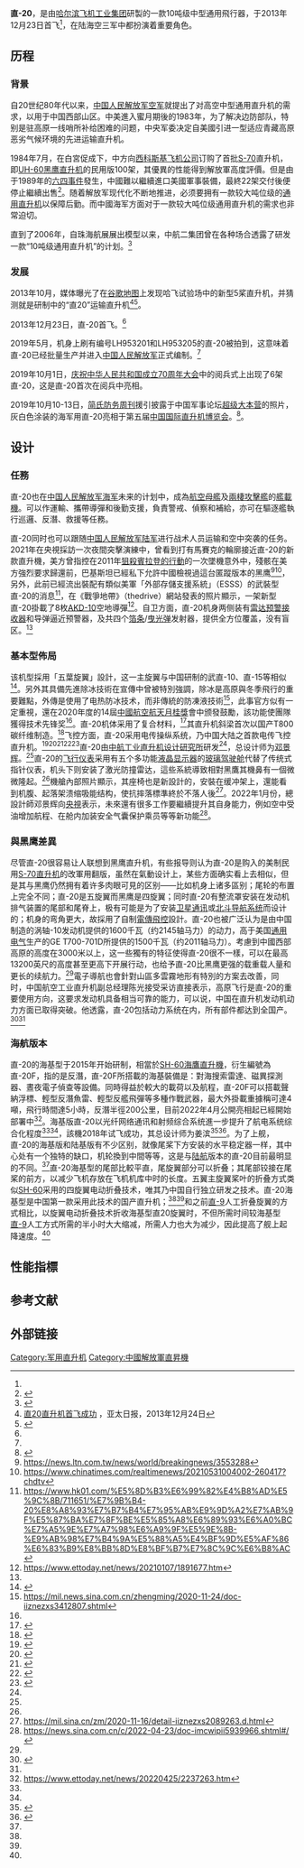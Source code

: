 {{pp-vandalism|expiry=2022-10-30T17:42:16+00:00|small=yes}}
{{Citation style|time=2022-05-02T13:49:28+00:00}}
{{Infobox 航空器
|name= 直-20
| image  =|300px
| caption=
|type= 中型[[通用直升機|通用直升機]]
|national origin = {{PRC}}
|manufacturer= [[哈尔滨飞机工业集团|哈尔滨飞机工业集团]]
|designer= 邓景辉<ref name="邓景辉">{{cite news|url=http://mil.news.sina.com.cn/jssd/2017-10-05/doc-ifymrcmm8410536.shtml|title=美国人称直20直升机系山寨黑鹰，中国公开一内幕打脸|publisher=新浪军事|date=2017年10月5日|language=zh-hans|accessdate=2017-10-09|archive-date=2019-06-11|archive-url=https://web.archive.org/web/20190611183532/http://mil.news.sina.com.cn/jssd/2017-10-05/doc-ifymrcmm8410536.shtml|dead-url=no}}</ref>
|first flight= 2013年12月23日<ref name="首飞">{{cite news|url=http://mil.news.sina.com.cn/2013-12-23/1231756347.html|title=中国新型直-20军用直升机今日成功首飞|publisher=新浪军事|date=2013年12月23日|language=zh-hans|accessdate=2013-12-23|archive-date=2020-12-03|archive-url=https://web.archive.org/web/20201203161447/http://mil.news.sina.com.cn/2013-12-23/1231756347.html|dead-url=no}}</ref>
|introduced= 约2019年<ref name= "服役">{{cite news|url=http://news.dwnews.com/china/news/2019-05-17/60134126.html|title=中国直20已批量服役 军方不公开藏玄机|publisher=多维新闻|date=2019-05-17|language=zh-hans|accessdate=2019-10-10|archive-date=2019-11-21|archive-url=https://web.archive.org/web/20191121133041/http://news.dwnews.com/china/news/2019-05-17/60134126.html|dead-url=no}}</ref>
|retired=
|status= 服役中<ref name="服役"/>
|primary user= {{PLA-Army}}<br>{{PLA-Navy}}<br>{{PAP}}<ref>{{Cite web|title=拒绝躺平，练起来！|url=http://mp.weixin.qq.com/s?__biz=MzIyMDEwMTYwNQ==&mid=2651204505&idx=1&sn=cd353a92c3928d36b38bf43a2e8c3368&chksm=8c23a513bb542c05fc2439eff32669cf7160d4b06d177a17ce6d25f74ab748a442805f2bd413#rd|archive-url=https://web.archive.org/web/20220218170959/https://mp.weixin.qq.com/s/xI_yb--qpnWB-J8VGfkB-g|archive-date=2022-02-18|access-date=2022-02-18|website=微信公众号|language=zh-cn}}</ref> 
|more users= 
|produced        = 
|number built    = 80+（截至2020年12月<ref>[http://webcache.googleusercontent.com/search?q=cache:mAxkU7nQWo8J:www.sohu.com/a/441761314_120612660+&cd=1&hl=en&ct=clnk&gl=jp  直-20装备速度远超预期，已服役至少80架，武直版也已在路上！]</ref>）
| 量产中）
|program cost    = <!--Total program cost-->
|unit cost       = <!--Incremental or flyaway cost for military or retail price for commercial aircraft-->
|variants with their own articles= 
}}

'''直-20'''，是由[[哈尔滨飞机工业集团|哈尔滨飞机工业集团]]研製的一款10吨级中型通用飛行器，于2013年12月23日首飞<ref name="首飞"/>，在陆海空三军中都扮演着重要角色。

==历程==
===背景===
自20世纪80年代以来，[[中国人民解放军空军|中国人民解放军空军]]就提出了对高空中型通用直升机的需求，以用于中国西部山区。中美進入蜜月期後的1983年，为了解决边防部队，特别是驻高原一线哨所补给困难的问题，中央军委决定自美國引进一型适应青藏高原恶劣气候环境的先进运输直升机。

1984年7月，在白宮促成下，中方向[[西科斯基飞机公司|西科斯基飞机公司]]订购了首批[[S-70|S-70]]直升机，即[[UH-60黑鹰直升机|UH-60黑鹰直升机]]的民用版100架，其優異的性能得到解放軍高度評價。但是由于1989年的[[六四事件|六四事件]]發生，中國難以繼續進口美國軍事裝備，最終22架交付後便停止繼續出售<ref>{{cite web|url=https://www.bbc.com/zhongwen/trad/chinese-news-51043796|title=台灣黑鷹墜落、六將同機與一段曲折美台軍售史|publisher=bbc|date=2020年1月9日|language=zh-hans|accessdate=2021-07-17|dead-url=no|archive-date=2021-07-23|archive-url=https://web.archive.org/web/20210723121051/https://www.bbc.com/zhongwen/trad/chinese-news-51043796}}</ref>。随着解放军现代化不断地推进，必须要拥有一款较大吨位级的[[通用直升机|通用直升机]]以保障后勤。而中國海军方面对于一款较大吨位级通用直升机的需求也非常迫切。

直到了2006年，自珠海航展展出模型以来，中航二集团曾在各种场合透露了研发一款“10吨级通用直升机”的计划。<ref name="ain22nov17">{{cite web|url=https://www.ainonline.com/aviation-news/defense/2017-11-22/china-has-high-hopes-z-20-helicopter-0|title=China Has High Hopes For Z-20 Helicopter|publisher=Aviation International News|language=en|date=22 November 2017|accessdate=2019年10月10日|author=Chen, C.|archive-date=2021-02-03|archive-url=https://web.archive.org/web/20210203102006/https://www.ainonline.com/aviation-news/defense/2017-11-22/china-has-high-hopes-z-20-helicopter-0|dead-url=no}}</ref>

===发展===
2013年10月，媒体曝光了在[[谷歌地图|谷歌地图]]上发现哈飞试验场中的新型5桨直升机，并猜测就是研制中的“直20”运输直升机<ref>[http://www.apdnews.com/news/56956.html 直20直升机首飞成功] {{Wayback|url=http://www.apdnews.com/news/56956.html |date=20131224103931 }}，亚太日报，2013年12月24日</ref><ref>{{cite news|url=http://mil.news.sina.com.cn/2013-10-29/1505746846.html|title=卫星图曝光中国神秘新型直升机 疑似直20|publisher=新浪军事|date=2013年10月29日|language=zh-hans|accessdate=2013-10-29|archive-date=2019-10-10|archive-url=https://web.archive.org/web/20191010191150/http://mil.news.sina.com.cn/2013-10-29/1505746846.html|dead-url=no}}</ref>。

2013年12月23日，直-20首飞。<ref name="首飞"/>

2019年5月，机身上刷有编号LH953201和LH953205的直-20被拍到，这意味着直-20已经批量生产并进入[[中国人民解放军|中国人民解放军]]正式编制。<ref name="服役"/>

2019年10月1日，[[庆祝中华人民共和国成立70周年大会|庆祝中华人民共和国成立70周年大会]]中的阅兵式上出现了6架直-20，这是直-20首次在阅兵中亮相。

2019年10月10-13日，[[简氏防务周刊|简氏防务周刊]]援引披露于中国军事论坛[[超级大本营|超级大本营]]的照片，灰白色涂装的海军用直-20亮相于第五届[[中国国际直升机博览会|中国国际直升机博览会]]。<ref name="janes01">{{cite web|url=https://www.janes.com/article/91886/images-emerge-of-naval-variant-of-china-s-z-20-helicopter|title=Images emerge of naval variant of China's Z-20 helicopter|publisher=简氏防务周刊|date=2019年10月26日|language=en|author=Tate, Andrew|access-date=2019年10月26日|archive-date=2019年12月11日|archive-url=https://web.archive.org/web/20191211142913/https://www.janes.com/article/91886/images-emerge-of-naval-variant-of-china-s-z-20-helicopter|dead-url=no}}</ref>。

==设计==
===任務===
直-20也在[[中国人民解放军海军|中国人民解放军海军]]未来的计划中，成為[[航空母艦|航空母艦]]及[[兩棲攻擊艦|兩棲攻擊艦]]的[[艦載機|艦載機]]。可以作運輸、攜帶導彈和後勤支援，負責警戒、偵察和補給，亦可在驅逐艦執行巡邏、反潛、救援等任務。

直-20同时也可以跟随[[中国人民解放军陆军|中国人民解放军陆军]]进行战术人员运输和空中突袭的任务。2021年在央視採訪一次夜間突擊演練中，曾看到打有馬賽克的輪廓接近直-20的新款直升機，美方曾指控在2011年[[賓拉登之死|狙殺賓拉登的行動]]的一次墜機意外中，殘骸在美方強烈要求歸還前，巴基斯坦已經私下允許中國檢視過這台匿蹤版本的黑鹰<ref>https://news.ltn.com.tw/news/world/breakingnews/3553288</ref><ref>https://www.chinatimes.com/realtimenews/20210531004002-260417?chdtv</ref>，另外，此前已經流出裝配有類似美軍「外部存儲支援系統」（ESSS）的武裝型直-20的消息<ref>https://www.hk01.com/%E5%8D%B3%E6%99%82%E4%B8%AD%E5%9C%8B/711651/%E7%9B%B4-20%E8%A8%93%E7%B7%B4%E7%95%AB%E9%9D%A2%E7%AB%9F%E5%87%BA%E7%8F%BE%E5%85%A8%E6%89%93%E6%A0%BC%E7%A5%9E%E7%A7%98%E6%A9%9F%E5%9E%8B-%E9%AB%98%E7%B4%9A%E5%88%A5%E4%BF%9D%E5%AF%86%E6%83%B9%E8%BB%8D%E8%BF%B7%E7%8C%9C%E6%B8%AC</ref>，在《戰爭地帶》（thedrive）網站發表的照片顯示，一架新型直-20掛載了8枚[[AKD-10|AKD-10]]空地導彈<ref>https://www.ettoday.net/news/20210107/1891677.htm</ref>。自卫方面，直-20机身两侧装有[[雷达预警接收器|雷达预警接收器]]和导弹逼近预警器，及共四个[[箔条|箔条]]/[[曳光弹|曳光弹]]发射器，提供全方位覆盖，没有盲区。<ref name=zrs3/>

===基本型佈局===
该机型採用「五葉旋翼」設計，这一主旋翼与中国研制的武直-10、直-15等相似<ref>{{cite news|url=http://www.airforceworld.com/blog/z20-helicopter-china-test-flight/|title=直-20直升机综合分析|publisher=AirForceWorld.com|date=2015年9月23日|language=zh-hans|access-date=2015年9月26日|archive-url=https://web.archive.org/web/20150927190045/http://www.airforceworld.com/blog/z20-helicopter-china-test-flight/|archive-date=2015年9月27日|dead-url=yes}}</ref>。另外其具備先進除冰技術在宣傳中曾被特別強調，除冰是高原與冬季飛行的重要難點，外傳是使用了电热防冰技术，而非傳統的防凍液技術<ref name="#1">https://mil.news.sina.com.cn/zhengming/2020-11-24/doc-iiznezxs3412807.shtml</ref>，此事官方似有一定重視，還在2020年度的14屆[[中國航空航天月桂獎|中國航空航天月桂獎]]會中颁發鼓勵，該功能使團隊獲得技术先锋奖<ref name="#1"/>。直-20机体采用了复合材料，<ref>{{cite web|url=https://news.online.sh.cn/news/gb/content/2018-08/25/content_9020137_2.htm|title=直-20直升机采用复合材料|language=zh-hans|access-date=2018年8月25日|archive-date=2020年7月22日|archive-url=https://web.archive.org/web/20200722012931/https://news.online.sh.cn/news/gb/content/2018-08/25/content_9020137_2.htm|dead-url=no}}</ref>其直升机斜梁首次以国产T800碳纤维制造。<ref>{{cite web|url=https://news.online.sh.cn/news/gb/content/2018-08/25/content_9020137_3.htm|title=直-20采用复合材料|language=zh-hans|access-date=2018年8月25日|archive-date=2020年7月22日|archive-url=https://web.archive.org/web/20200722012937/https://news.online.sh.cn/news/gb/content/2018-08/25/content_9020137_3.htm|dead-url=no}}</ref>飞控方面，直-20采用电传操纵系统，乃中国大陆之首款电传飞控直升机。<ref name=zrs>{{cite web|url=http://military.cctv.com/2019/10/08/ARTINlfovmhHQvTrsTXPt990191008.shtml|title=国内首款电传飞控直升机！飞行员透露直-20一大亮点|language=zh-hans|accessdate=2019年10月8日|archive-date=2020年3月26日|archive-url=https://web.archive.org/web/20200326204955/http://military.cctv.com/2019/10/08/ARTINlfovmhHQvTrsTXPt990191008.shtml|dead-url=no}}</ref><ref name=zrs0>{{cite web|url=http://www.cdrb.com.cn/epaper/cdrbpc/201910/11/c50037.html|title=直-20随时出击|language=zh-hans|accessdate=2019年10月11日|archive-date=2020年3月26日|archive-url=https://web.archive.org/web/20200326210501/http://www.cdrb.com.cn/epaper/cdrbpc/201910/11/c50037.html|dead-url=no}}</ref><ref name=zrs1>{{cite web|url=http://jiangxi.jxnews.com.cn/system/2019/10/12/018618730.shtml|title=明星战机“直-20”研发自江西 我国直升机发动机获突破|language=zh-hans|accessdate=2019年10月12日|archive-date=2020年3月26日|archive-url=https://web.archive.org/web/20200326204957/http://jiangxi.jxnews.com.cn/system/2019/10/12/018618730.shtml|dead-url=no}}</ref><ref name=zrs2>{{cite web|url=http://www.cannews.com.cn/2019/1015/203412.shtml|title=铁翼飞旋 众星云集国产直升机“天团”大放异彩|language=zh-hans|accessdate=2019年10月15日|archive-date=2020年3月26日|archive-url=https://web.archive.org/web/20200326212004/http://www.cannews.com.cn/2019/1015/203412.shtml|dead-url=no}}</ref><ref name=zrs3>{{cite web|url=https://mil.news.sina.com.cn/jssd/2019-10-11/doc-iicezzrr1496401.shtml|title=直20玻璃化座舱首次亮相 配5个多功能液晶显示器(图)|language=zh-hans|accessdate=2019年10月11日|archive-date=2020-03-26|archive-url=https://web.archive.org/web/20200326204958/https://mil.news.sina.com.cn/jssd/2019-10-11/doc-iicezzrr1496401.shtml|dead-url=no}}</ref>直-20由[[中航工业直升机设计研究所|中航工业直升机设计研究所]]研发<ref name=zrs1/>，总设计师为[[邓景辉|邓景辉]]。<ref name="邓景辉"/>直-20的[[飞行仪表|飞行仪表]]采用有五个多功能[[液晶显示器|液晶显示器]]的[[玻璃驾驶舱|玻璃驾驶舱]]代替了传统式指针仪表，机头下则安装了激光防撞雷达，這些系統導致相對黑鷹其機鼻有一個微微隆起。<ref name=zrs3/>機艙內部照片顯示，其座椅也是新設計的，安裝在缓冲架上，還能看到机腹、起落架溃缩吸能结构，使抗摔落標準終於不落人後<ref>https://mil.sina.cn/zm/2020-11-16/detail-iiznezxs2089263.d.html</ref>。2022年1月份，總設計師邓景辉向[[央視|央視]]表示，未來還有很多工作要繼續提升其自身能力，例如空中受油增加航程、在舱内加装安全气囊保护乘员等等新功能<ref>https://news.sina.com.cn/c/2022-04-23/doc-imcwipii5939966.shtml#/</ref>。

===與黑鹰差異===
尽管直-20很容易让人联想到黑鹰直升机，有些报导则认为直-20是购入的美制民用[[S-70直升机|S-70直升机]]的改軍用翻版，虽然在氣動设计上，某些方面确实看上去相似，但是其与黑鹰仍然拥有着许多肉眼可見的区别——比如机身上诸多區别；尾轮的布置上完全不同；直-20是五旋翼而黑鹰是四旋翼；同时直-20有整流罩安装在发动机排气装置的尾部和尾脊上，极有可能是为了安装[[卫星通讯|卫星通讯]]或[[北斗导航系统|北斗导航系统]]而设计的；机身的弯角更大，故採用了自制[[电传操纵系统|電傳飛控]]設計。直-20也被广泛认为是由中国制造的涡轴-10发动机提供的1600千瓦（约2145轴马力）的动力，高于美国[[通用电气|通用电气]]生产的GE T700-701D所提供的1500千瓦（约2011轴马力）。考慮到中國西部高原的高度在3000米以上，这一些獨有的特征使得直-20很不一樣，可以在最高13200英尺的高度甚至更高下开展行动，也给予直-20比黑鹰更强的载重载人量和更长的续航力。<ref name="ain22nov17"/>電子導航也會針對山區多雲霧地形有特別的方案去改善，同时，中国航空工业直升机副总经理陈光接受采访直接表示，高原飞行是直-20的重要使用方向，这要求发动机具备相当可靠的能力，可以说，中国在直升机发动机动力方面已取得突破。他透露，直-20包括动力系统在内，所有部件都达到全国产。<ref>{{cite web | url=http://news.dwnews.com/china/news/2019-10-11/60152320.html | title=中国公开直20直升机 发动机获重大突破 | publisher=多维新闻网 | language=zh-cn | date=2019年10月10日 | accessdate=2019年10月10日 | archive-date=2019年12月12日 | archive-url=https://web.archive.org/web/20191212162132/http://news.dwnews.com/china/news/2019-10-11/60152320.html | dead-url=no }}</ref><ref name=zrs1/>

===海航版本===
直-20的海基型于2015年开始研制，相當於[[SH-60海鷹直升機|SH-60海鷹直升機]]，衍生編號為直-20F，指的是反潛，直-20F所搭載的海基裝備是：對海搜索雷達、磁異探測器、晝夜電子偵查等設備。同時得益於較大的載荷以及航程，直-20F可以搭載聲納浮標、輕型反潛魚雷、輕型反艦飛彈等多種作戰武器，最大外掛載重據稱可達4噸，飛行時間達5小時，反潛半徑200公里，目前2022年4月公開亮相起已經開始部署中<ref>https://www.ettoday.net/news/20220425/2237263.htm</ref>。海基版直-20以光纤网络通讯和射频综合系统進一步提升了航电系统综合化程度<ref name=zrs4/><ref name=zrs5/>，該機2018年试飞成功，其总设计师为姜滨<ref name=zrs4>{{cite web|url=https://mil.news.sina.com.cn/jssd/2019-01-11/doc-ihqhqcis5085494.shtml|title=中国海军版直20疑似首飞成功 将装备055大驱|language=zh-hans|accessdate=2019年1月11日|archive-date=2020-03-26|archive-url=https://web.archive.org/web/20200326204957/https://mil.news.sina.com.cn/jssd/2019-01-11/doc-ihqhqcis5085494.shtml|dead-url=no}}</ref><ref name=zrs5>{{cite web|url=https://www.sohu.com/a/288167375_115926|title=直升机设计师姜滨：碧海蓝天的护卫者|language=zh-hans|accessdate=2019年1月11日|archive-date=2020年3月26日|archive-url=https://web.archive.org/web/20200326204956/https://www.sohu.com/a/288167375_115926|dead-url=no}}</ref>。为了上舰，直-20的海基版和陆基版有不少区别，就像尾桨下方安装的水平稳定器一样，其中心处有一个独特的缺口，机轮換到中間等等，这是与[[中国人民解放军陆军航空兵|陆航]]版本的直-20目前最明显的不同。<ref name="janes01"/>直-20海基型的尾部比較平直，尾旋翼部分可以折叠；其尾部铰接在尾桨的前方，以减少飞机存放在飞机机库中时的长度。五翼主旋翼桨叶的折叠方式类似[[SH-60|SH-60]]采用的四旋翼电动折叠技术，唯其乃中国自行独立研发之技术。直-20海基型是中国第一款采用此技术的国产直升机；<ref name=zrs4/><ref name=zrs5/>和之前[[直-9|直-9]]人工折叠旋翼的方式相比，以旋翼电动折叠技术折收海基型直20旋翼时，不但所需时间较海基型[[直-9|直-9]]人工方式所需的半小时大大缩减，所需人力也大为减少，因此提高了舰上起降速度。<ref name=zrs4/>

==性能指標==
{{Aircraft specs
|ref=Military Today<ref name="miltoday">{{cite web|url=http://www.military-today.com/helicopters/z20.htm|title=Z-20 Medium Transport Helicopter|accessdate=2 July 2020|archive-date=2021-03-09|archive-url=https://web.archive.org/web/20210309115429/http://www.military-today.com/helicopters/z20.htm|dead-url=no}}</ref>
|prime units?=kts
<!--
        General characteristics
-->
|crew=2人
|capacity= ~{{convert|2200|lb|kg|abbr=on}}的內置貨物加上12-15名士兵, 以及大約{{convert|8800|lb|kg|abbr=on}}的外掛貨物
|length m= 20
|length note= (大致)
|width m=
|width note=
|height m= 5.3
|height note= (大致)
|empty weight kg= 5,000
|empty weight note= (大致)
|gross weight kg=
|gross weight note=
|max takeoff weight kg= 10,000
|max takeoff weight note= (大致)
|fuel capacity=
|more general=
<!--
        Powerplant
-->
|eng1 number=2
|eng1 name= 渦軸-10
|eng1 type= 涡轮轴发动机
|eng1 shp= 2145
|eng1 note= (额定)

|rot number=1
|rot dia m= 16
|rot area sqft= 
|rot area note= (大致)
<!--
        Performance
-->
|max speed kmh= 360
|max speed note=
|cruise speed kmh= 290
|cruise speed note=
|never exceed speed kmh=
|never exceed speed note=
|range km= 460
|range note=
|combat range km=
|combat range note=
|ferry range km=
|ferry range note=
|endurance=<!-- if range unknown -->
|ceiling m= 6,000
|ceiling note= (大致)
|g limits=<!-- aerobatic -->
|roll rate=<!-- aerobatic -->
|climb rate ftmin=
|climb rate note=
|time to altitude=
|disk loading lb/sqft=
|disk loading note=
|fuel consumption lb/mi=
|power/mass=
|more performance=
<!--
        Armament
-->
|guns= 艙門機槍
|bombs=
|hardpoints=
|hardpoint rockets=
|hardpoint missiles=
|hardpoint other=

|avionics=
}}


==参考文献==
{{reflist}}

==外部链接==
{{中国军用飞机}}


[[Category:军用直升机|Category:军用直升机]]
[[Category:中國解放軍直昇機|Category:中國解放軍直昇機]]